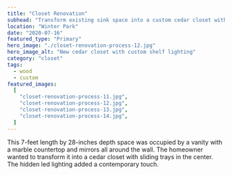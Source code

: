 ```yaml
---
title: "Closet Renovation"
subhead: "Transform existing sink space into a custom cedar closet with custom lighting."
location: "Winter Park"
date: "2020-07-16"
featured_type: "Primary"
hero_image: "./closet-renovation-process-12.jpg"
hero_image_alt: "New cedar closet with custom shelf lighting"
category: "closet"
tags:
  - wood
  - custom
featured_images:
  [
    "closet-renovation-process-11.jpg",
    "closet-renovation-process-12.jpg",
    "closet-renovation-process-13.jpg",
    "closet-renovation-process-14.jpg",
  ]
---
```


This 7-feet length by 28-inches depth space was occupied by a vanity with a marble countertop and mirrors all around the wall. The homeowner wanted to transform it into a cedar closet with sliding trays in the center. The hidden led lighting added a contemporary touch.
